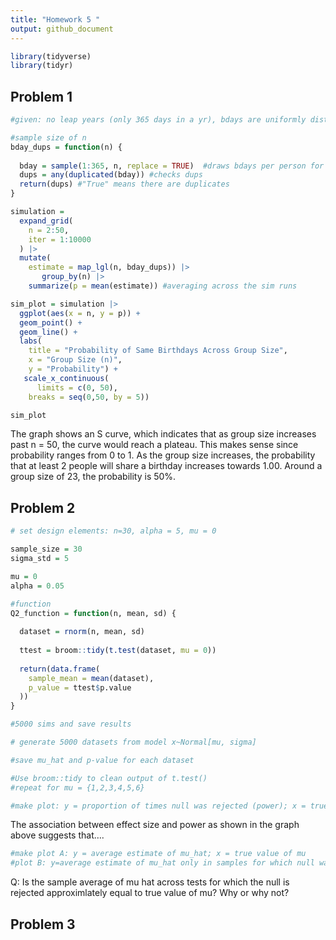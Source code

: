 ```yaml
---
title: "Homework 5 "
output: github_document
---
```

```r
library(tidyverse)
library(tidyr)
```

## Problem 1

```r
#given: no leap years (only 365 days in a yr), bdays are uniformly distributed over the year. 

#sample size of n
bday_dups = function(n) {
  
  bday = sample(1:365, n, replace = TRUE)  #draws bdays per person for size n
  dups = any(duplicated(bday)) #checks dups
  return(dups) #"True" means there are duplicates
}
```

```r
simulation = 
  expand_grid(
    n = 2:50,
    iter = 1:10000
  ) |>
  mutate(
    estimate = map_lgl(n, bday_dups)) |>
       group_by(n) |> 
    summarize(p = mean(estimate)) #averaging across the sim runs
```

```r
sim_plot = simulation |> 
  ggplot(aes(x = n, y = p)) + 
  geom_point() + 
  geom_line() +
  labs(
    title = "Probability of Same Birthdays Across Group Size",
    x = "Group Size (n)", 
    y = "Probability") +
   scale_x_continuous(
      limits = c(0, 50),
    breaks = seq(0,50, by = 5))

sim_plot
```

The graph shows an S curve, which indicates that as group size increases past n = 50, the curve would reach a plateau. This makes sense since probability ranges from 0 to 1.
As the group size increases, the probability that at least 2 people will share a birthday increases towards 1.00. Around a group size of 23, the probability is 50%.

## Problem 2

```r
# set design elements: n=30, alpha = 5, mu = 0

sample_size = 30
sigma_std = 5

mu = 0
alpha = 0.05

#function
Q2_function = function(n, mean, sd) {
  
  dataset = rnorm(n, mean, sd)
  
  ttest = broom::tidy(t.test(dataset, mu = 0)) 
  
  return(data.frame(
    sample_mean = mean(dataset),
    p_value = ttest$p.value
  ))
}

#5000 sims and save results

# generate 5000 datasets from model x~Normal[mu, sigma]

#save mu_hat and p-value for each dataset

#Use broom::tidy to clean output of t.test()
#repeat for mu = {1,2,3,4,5,6}
```

```r
#make plot: y = proportion of times null was rejected (power); x = true value of mu
```

The association between effect size and power as shown in the graph above suggests that....

```r
#make plot A: y = average estimate of mu_hat; x = true value of mu
#plot B: y=average estimate of mu_hat only in samples for which null was rejected; x = true value of mu 
```

Q: Is the sample average of mu hat across tests for which the null is rejected approximlately equal to true value of mu? Why or why not?

## Problem 3

